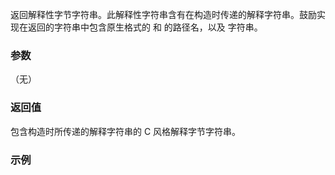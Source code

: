 {{cpp/filesystem/filesystem_error/title|what}}
{{cpp/filesystem/filesystem_error/navbar}}
{{dcl begin}}
{{dcl | since=c++17 | 1=
const char* what() const noexcept override;
}}
{{dcl end}}

返回解释性字节字符串。此解释性字符串含有在构造时传递的解释字符串。鼓励实现在返回的字符串中包含原生格式的 {{lc|path1()}} 和 {{lc|path2()}} 的路径名，以及 {{lc|std::system_error::what()}} 字符串。

===参数===
（无）

===返回值===
包含构造时所传递的解释字符串的 C 风格解释字节字符串。

===示例===
{{example|code=
#include &lt;cstdio&gt;
#include &lt;filesystem&gt;
#include &lt;iostream&gt;
#include &lt;string_view&gt;
namespace fs = std::filesystem;

void explain(std::string_view note, fs::filesystem_error const&amp; ex)
{
    std::cout &lt;&lt; note &lt;&lt; " exception:\n"
              &lt;&lt; "what(): " &lt;&lt; ex.what() &lt;&lt; '\n'
              &lt;&lt; "path1(): " &lt;&lt; ex.path1() &lt;&lt; ", path2(): "
              &lt;&lt; ex.path2() &lt;&lt; "\n\n";
}

int main()
{
    try
    {
        std::filesystem::rename("/dev", "/null");
    }
    catch(fs::filesystem_error const&amp; ex)
    {
        explain("fs::rename()", ex);
    }

    for (auto const path : {"/bool", "/bin/cat", "/bin/mouse"})
        try
        {
            std::filesystem::create_directory(path);
        }
        catch(fs::filesystem_error const&amp; ex)
        {
            explain("fs::create_directory()", ex);
        }
}
 | p=true
 | output=
fs::rename() exception:
what(): filesystem error: cannot rename: Permission denied [/dev] [/null]
path1(): "/dev", path2(): "/null"

fs::create_directory() exception:
what(): filesystem error: cannot create directory: Permission denied [/bool]
path1(): "/bool", path2(): ""

fs::create_directory() exception:
what(): filesystem error: cannot create directory: File exists [/bin/cat]
path1(): "/bin/cat", path2(): ""

fs::create_directory() exception:
what(): filesystem error: cannot create directory: Read-only file system [/bin/mouse]
path1(): "/bin/mouse", path2(): ""
}}

{{langlinks|en|es|ja|ru}}